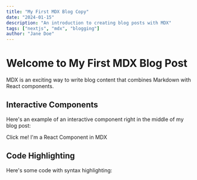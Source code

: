 ```yaml
---
title: "My First MDX Blog Copy"
date: "2024-01-15"
description: "An introduction to creating blog posts with MDX"
tags: ["nextjs", "mdx", "blogging"]
author: "Jane Doe"
---
```


# Welcome to My First MDX Blog Post

MDX is an exciting way to write blog content that combines Markdown with React components.

## Interactive Components

Here's an example of an interactive component right in the middle of my blog post:


  Click me! I'm a React Component in MDX

## Code Highlighting

Here's some code with syntax highlighting:
